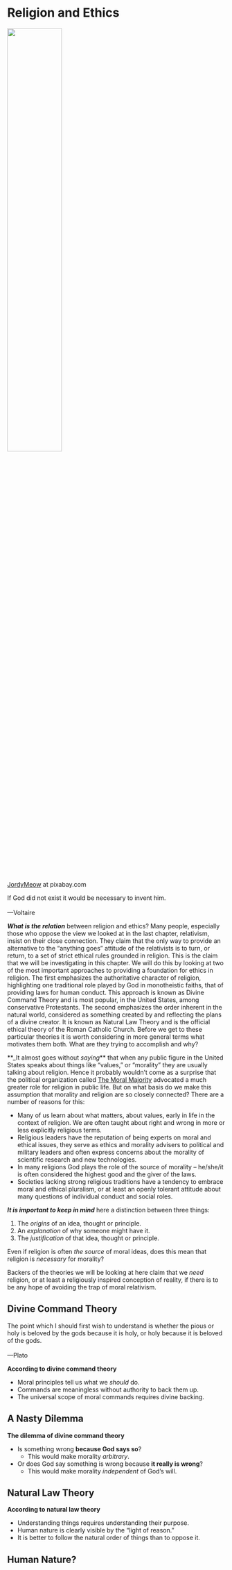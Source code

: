 # Religion and Ethics {#religion}

:::: {.centerpic data-latex=""}

![](img/tori-shrine.jpg){width=50%}

::: {.centercap data-latex=""}

[JordyMeow](https://pixabay.com/users/jordymeow-943760/) at pixabay.com

:::

::::

:::{.epigraph data-latex=""}
If God did not exist it would be necessary to invent him.\
\
---Voltaire
:::

**_What is the relation_** between religion and ethics? Many people, especially those who oppose the view we looked at in the last chapter, relativism, insist on their close connection. They claim that the only way to provide an alternative to the "anything goes" attitude of the relativists is to turn, or return, to a set of strict ethical rules grounded in religion. This is the claim that we will be investigating in this chapter. We will do this by looking at two of the most important approaches to providing a foundation for ethics in religion. The first emphasizes the authoritative character of religion, highlighting one traditional role played by God in monotheistic faiths, that of providing laws for human conduct. This approach is known as Divine Command Theory and is most popular, in the United States, among conservative Protestants. The second emphasizes the order inherent in the natural world, considered as something created by and reflecting the plans of a divine creator. It is known as Natural Law Theory and is the official ethical theory of the Roman Catholic Church. Before we get to these particular theories it is worth considering in more general terms what motivates them both. What are they trying to accomplish and why?

**_It almost goes without _saying_** that when any public figure in the United States speaks about things like "values," or "morality" they are usually talking about religion. Hence it probably wouldn't come as a surprise that the political organization called [The Moral Majority](https://www.pewresearch.org/2007/05/17/rev-falwells-moral-majority-mission-accomplished/) advocated a much greater role for religion in public life.  But on what basis do we make this assumption that morality and religion are so closely connected? There are a number of reasons for this:

- Many of us learn about what matters, about values, early in life in the context of religion. We are often taught about right and wrong in more or less explicitly religious terms.
- Religious leaders have the reputation of being experts on moral and ethical issues, they serve as ethics and morality advisers to political and military leaders and often express concerns about the morality of scientific research and new technologies.
- In many religions God plays the role of the source of morality – he/she/it is often considered the highest good and the giver of the laws.
- Societies lacking strong religious traditions have a tendency to embrace moral and ethical pluralism, or at least an openly tolerant attitude about many questions of individual conduct and social roles.

**_It is important to keep in mind_** here a distinction between three things:

1. The *origins* of an idea, thought or principle.
2. An *explanation* of why someone might have it.
3. The *justification* of that idea, thought or principle.

:::{.rmdquestion data-latex="" .infobox}

Even if religion is often *the source* of moral ideas, does this mean that religion is *necessary* for morality?

:::

Backers of the theories we will be looking at here claim that we *need* religion, or at least a religiously inspired conception of reality, if there is to be any hope of avoiding the trap of moral relativism. 

## Divine Command Theory

:::{.epigraph data-latex=""}
The point which I should first wish to understand is whether the pious or holy is beloved by the gods because it is holy, or holy because it is beloved of the gods. \
\
---Plato
:::


:::{.rmdnote data-latex="" .infobox}
**According to divine command theory**

- Moral principles tell us what we *should* do.
- Commands are meaningless without authority to back them up.
- The universal scope of moral commands requires divine backing.
:::


## A Nasty Dilemma


:::{.rmdcaution data-latex="" .infobox}
**The dilemma of divine command theory**

- Is something wrong **because God says so**?
  - This would make morality *arbitrary*.
- Or does God say something is wrong because **it really is wrong**?
  - This would make morality *independent* of God's will.
:::

## Natural Law Theory

:::{.rmdnote data-latex="" .infobox}
**According to natural law theory**

- Understanding things requires understanding their purpose.
- Human nature is clearly visible by the "light of reason."
- It is better to follow the natural order of things than to oppose it.
:::


## Human Nature?
